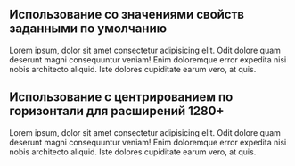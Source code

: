 
## Использование со значениями свойств заданными по умолчанию

<Playground>
    <AccordionBox title="Accordion title">
        <Paragraph hasMargin={false}>
            Lorem ipsum, dolor sit amet consectetur adipisicing elit. Odit dolore quam deserunt magni consequuntur veniam!
            Enim doloremque error expedita nisi nobis architecto aliquid. Iste dolores cupiditate earum vero, at quis.
        </Paragraph>
    </AccordionBox>
</Playground>

## Использование с центрированием по горизонтали для расширений 1280+

<Playground>
    <AccordionBox title="Accordion title" hCenterAlignWide={true}>
        <Paragraph hasMargin={false}>
            Lorem ipsum, dolor sit amet consectetur adipisicing elit. Odit dolore quam deserunt magni consequuntur veniam!
            Enim doloremque error expedita nisi nobis architecto aliquid. Iste dolores cupiditate earum vero, at quis.
        </Paragraph>
    </AccordionBox>
</Playground>
